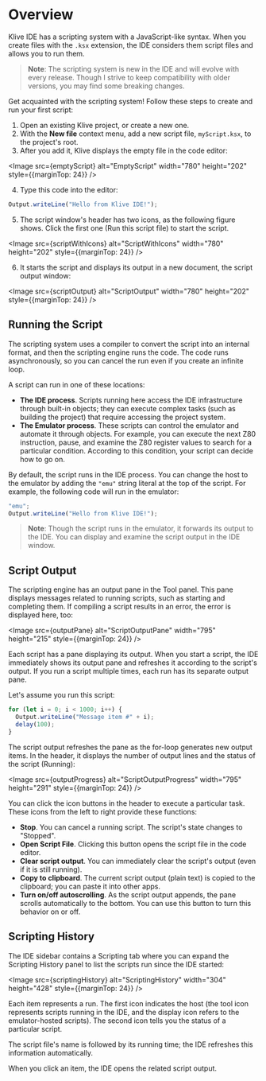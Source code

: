 
# Overview

Klive IDE has a scripting system with a JavaScript-like syntax. When you create files with the `.ksx` extension, the IDE considers them script files and allows you to run them.

> **Note**: The scripting system is new in the IDE and will evolve with every release. Though I strive to keep compatibility with older versions, you may find some breaking changes.

Get acquainted with the scripting system! Follow these steps to create and run your first script:

1. Open an existing Klive project, or create a new one.
2. With the **New file** context menu, add a new script file, `myScript.ksx`, to the project's root.
3. After you add it, Klive displays the empty file in the code editor:

<Image src={emptyScript} alt="EmptyScript" width="780" height="202" style={{marginTop: 24}} />

4. Type this code into the editor:

```javascript
Output.writeLine("Hello from Klive IDE!");
```

5. The script window's header has two icons, as the following figure shows. Click the first one (Run this script file) to start the script.

<Image src={scriptWithIcons} alt="ScriptWithIcons" width="780" height="202" style={{marginTop: 24}} />

6. It starts the script and displays its output in a new document, the script output window:

<Image src={scriptOutput} alt="ScriptOutput" width="780" height="202" style={{marginTop: 24}} />

## Running the Script

The scripting system uses a compiler to convert the script into an internal format, and then the scripting engine runs the code. The code runs asynchronously, so you can cancel the run even if you create an infinite loop.

A script can run in one of these locations:

- **The IDE process**. Scripts running here access the IDE infrastructure through built-in objects; they can execute complex tasks (such as building the project) that require accessing the project system.
- **The Emulator process**. These scripts can control the emulator and automate it through objects. For example, you can execute the next Z80 instruction, pause, and examine the Z80 register values to search for a particular condition. According to this condition, your script can decide how to go on.

By default, the script runs in the IDE process. You can change the host to the emulator by adding the `"emu"` string literal at the top of the script. For example, the following code will run in the emulator:

```javascript
"emu";
Output.writeLine("Hello from Klive IDE!");
```

> **Note**: Though the script runs in the emulator, it forwards its output to the IDE. You can display and examine the script output in the IDE window.

## Script Output

The scripting engine has an output pane in the Tool panel. This pane displays messages related to running scripts, such as starting and completing them. If compiling a script results in an error, the error is displayed here, too:

<Image src={outputPane} alt="ScriptOutputPane" width="795" height="215" style={{marginTop: 24}} />

Each script has a pane displaying its output. When you start a script, the IDE immediately shows its output pane and refreshes it according to the script's output. If you run a script multiple times, each run has its separate output pane.

Let's assume you run this script:

```javascript
for (let i = 0; i < 1000; i++) {
  Output.writeLine("Message item #" + i);
  delay(100);
}
```

The script output refreshes the pane as the for-loop generates new output items. In the header, it displays the number of output lines and the status of the script (Running):

<Image src={outputProgress} alt="ScriptOutputProgress" width="795" height="291" style={{marginTop: 24}} />

You can click the icon buttons in the header to execute a particular task. These icons from the left to right provide these functions:
- **Stop**. You can cancel a running script. The script's state changes to "Stopped".
- **Open Script File**. Clicking this button opens the script file in the code editor.
- **Clear script output**. You can immediately clear the script's output (even if it is still running).
- **Copy to clipboard**. The current script output (plain text) is copied to the clipboard; you can paste it into other apps.
- **Turn on/off autoscrolling**. As the script output appends, the pane scrolls automatically to the bottom. You can use this button to turn this behavior on or off.

## Scripting History

The IDE sidebar contains a Scripting tab where you can expand the Scripting History panel to list the scripts run since the IDE started:

<Image src={scriptingHistory} alt="ScriptingHistory" width="304" height="428" style={{marginTop: 24}} />

Each item represents a run. The first icon indicates the host (the tool icon represents scripts running in the IDE, and the display icon refers to the emulator-hosted scripts). The second icon tells you the status of a particular script.

The script file's name is followed by its running time; the IDE refreshes this information automatically.

When you click an item, the IDE opens the related script output.

